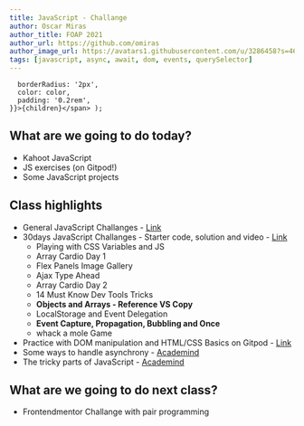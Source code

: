 ```yaml
---
title: JavaScript - Challange
author: Oscar Miras
author_title: FOAP 2021
author_url: https://github.com/omiras
author_image_url: https://avatars1.githubusercontent.com/u/3286458?s=460&v=4
tags: [javascript, async, await, dom, events, querySelector]
---
```


      borderRadius: '2px',
      color: color,
      padding: '0.2rem',
    }}>{children}</span> );

## __<Highlight color="#ff8000">What are we going to do today?</Highlight>__

* Kahoot JavaScript
* JS exercises (on Gitpod!)
* Some JavaScript projects

## __<Highlight color="#ff8000">Class highlights</Highlight>__ 

* General JavaScript Challanges - [Link](https://jsbeginners.com/javascript-projects-for-beginners/)
* 30days JavaScript Challanges - Starter code, solution and video - [Link](https://javascript30.com/)
  * Playing with CSS Variables and JS
  * Array Cardio Day 1
  * Flex Panels Image Gallery
  * Ajax Type Ahead
  * Array Cardio Day 2
  * 14 Must Know Dev Tools Tricks
  * **Objects and Arrays - Reference VS Copy**
  * LocalStorage and Event Delegation
  * **Event Capture, Propagation, Bubbling and Once**
  * whack a mole Game 
* Practice with DOM manipulation and HTML/CSS Basics on Gitpod - [Link](https://github.com/4GeeksAcademy/html-tutorial-exercises-course)
* Some ways to handle asynchrony - [Academind](https://academind.com/tutorials/callbacks-vs-promises-vs-rxjs-vs-async-awaits/)
* The tricky parts of JavaScript - [Academind](https://academind.com/tutorials/javascript-tricky-parts/)

## __<Highlight color="#ff8000">What are we going to do next class?</Highlight>__

* Frontendmentor Challange with pair programming

